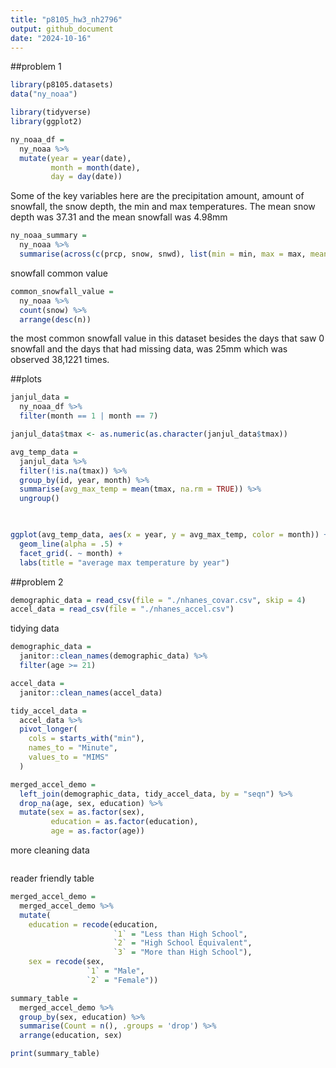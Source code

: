 ```yaml
---
title: "p8105_hw3_nh2796"
output: github_document
date: "2024-10-16"
---
```


##problem 1
```r
library(p8105.datasets)
data("ny_noaa")

library(tidyverse)
library(ggplot2)
```

```r
ny_noaa_df =
  ny_noaa %>%
  mutate(year = year(date),
         month = month(date),
         day = day(date))
```
Some of the key variables here are the precipitation amount, amount of snowfall, the snow depth, the min and max temperatures. The mean snow depth was 37.31 and the mean snowfall was 4.98mm
```r
ny_noaa_summary =
  ny_noaa %>%
  summarise(across(c(prcp, snow, snwd), list(min = min, max = max, mean = mean), na.rm = TRUE))
```

snowfall common value

```r
common_snowfall_value = 
  ny_noaa %>% 
  count(snow) %>% 
  arrange(desc(n))
```
the most common snowfall value in this dataset besides the days that saw 0 snowfall and the days that had missing data, was 25mm which was observed 38,1221 times. 

##plots
```r
janjul_data = 
  ny_noaa_df %>% 
  filter(month == 1 | month == 7)

janjul_data$tmax <- as.numeric(as.character(janjul_data$tmax))

avg_temp_data = 
  janjul_data %>%
  filter(!is.na(tmax)) %>% 
  group_by(id, year, month) %>% 
  summarise(avg_max_temp = mean(tmax, na.rm = TRUE)) %>%
  ungroup()

 

ggplot(avg_temp_data, aes(x = year, y = avg_max_temp, color = month)) +
  geom_line(alpha = .5) +
  facet_grid(. ~ month) +
  labs(title = "average max temperature by year")

```


##problem 2
```r
demographic_data = read_csv(file = "./nhanes_covar.csv", skip = 4)
accel_data = read_csv(file = "./nhanes_accel.csv")
```
tidying data
```r
demographic_data = 
  janitor::clean_names(demographic_data) %>% 
  filter(age >= 21)

accel_data = 
  janitor::clean_names(accel_data)

tidy_accel_data = 
  accel_data %>% 
  pivot_longer(
    cols = starts_with("min"),
    names_to = "Minute",
    values_to = "MIMS"
  )

merged_accel_demo = 
  left_join(demographic_data, tidy_accel_data, by = "seqn") %>% 
  drop_na(age, sex, education) %>% 
  mutate(sex = as.factor(sex),
         education = as.factor(education),
         age = as.factor(age))
```

more cleaning data
```r


```
reader friendly table
```r
merged_accel_demo =
  merged_accel_demo %>% 
  mutate(
    education = recode(education, 
                       `1` = "Less than High School", 
                       `2` = "High School Equivalent", 
                       `3` = "More than High School"),
    sex = recode(sex, 
                 `1` = "Male", 
                 `2` = "Female"))

summary_table =
  merged_accel_demo %>%
  group_by(sex, education) %>%
  summarise(Count = n(), .groups = 'drop') %>%
  arrange(education, sex)

print(summary_table)
```

